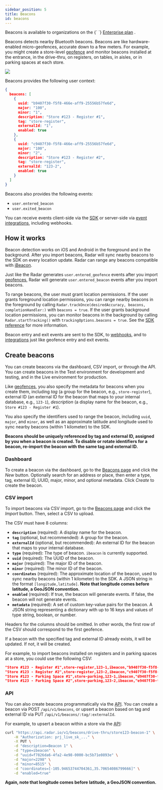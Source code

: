 ```yaml
---
sidebar_position: 5
title: Beacons
id: beacons
---
```


<Alert alertType="info">
  Beacons is available to organizations on the {` `} 
  <a href="https://radar.com/pricing" target="_blank">Enterprise plan</a>
  .
</Alert>

Beacons detects nearby Bluetooth beacons. Beacons are like hardware-enabled micro-geofences, accurate down to a few meters. For example, you might create a store-level [geofence](/geofences) and monitor beacons installed at the entrance, in the drive-thru, on registers, on tables, in aisles, or in parking spaces at each store.

<img src="https://images.ctfassets.net/f2vbu16fzuly/tU9ITnOkNzy0wPUmepuIR/bcb4292390be1641b2ab80fa488f9d11/beacons.svg" className="hero-image" />

Beacons provides the following user context:

```json
{
  beacons: [
    {
      uuid: "b9407f30-f5f8-466e-aff9-25556b57fe6d",
      major: "100",
      minor: "1",
      description: "Store #123 - Register #1",
      tag: "store-register",
      externalId: "1",
      enabled: true
    },
    {
      uuid: "c9407f30-f5f8-466e-aff9-25556b57fe6d",
      major: "100",
      minor: "2",
      description: "Store #123 - Register #2",
      tag: "store-register",
      externalId: "123-2",
      enabled: true
    }
  ]
}
```

Beacons also provides the following events:

- `user.entered_beacon`
- `user.exited_beacon`

You can receive events client-side via the [SDK](/sdk) or server-side via [event integrations](/integrations), including webhooks.

## How it works

Beacon detection works on iOS and Android in the foreground and in the background. After you import beacons, Radar will sync nearby beacons to the SDK on every location update. Radar can range any beacons compatible with [iBeacon](https://developer.apple.com/ibeacon/).

Just like the Radar generates `user.entered_geofence` events after you import [geofences](/geofences), Radar will generate `user.entered_beacon` events after you import beacons.

To range beacons, the user must grant location permissions. If the user grants foreground location permissions, you can range nearby beacons in the foreground by calling `Radar.trackOnce(desiredAccuracy, beacons, completionHandler:)` with `beacons = true`. If the user grants background location permissions, you can monitor beacons in the background by calling `Radar.startTracking()` with `trackingOptions.beacons = true`. See the [SDK reference](/sdk) for more information.

Beacon entry and exit events are sent to the SDK, to [webhooks](/integrations#webhooks), and to [integrations](/integrations) just like geofence entry and exit events.

## Create beacons

You can create beacons via the dashboard, CSV import, or through the API. You can create beacons in the Test environment for development and testing, and in the Live environment for production.

Like [geofences](/geofences), you also specify the metadata for beacons when you create them, including *tag* (a group for the beacon, e.g., `store-register`), external ID (an external ID for the beacon that maps to your internal database, e.g., `123-1`), *description* (a display name for the beacon, e.g., `Store #123 - Register #1`).

You also specify the identifiers used to range the beacon, including `uuid`, `major`, and `minor`, as well as an approximate latitude and longitude used to sync nearby beacons (within 1 kilometer) to the SDK.

**Beacons should be uniquely referenced by tag and external ID, assigned by you when a beacon is created. To disable or rotate identifiers for a beacon, re-import the beacon with the same tag and external ID.**

### Dashboard

To create a beacon via the dashboard, go to the [Beacons page](https://radar.com/dashboard/beacons) and click the _New_ button. Optionally search for an address or place, then enter a type, tag, external ID, UUID, major, minor, and optional metadata. Click _Create_ to create the beacon.

### CSV import

To import beacons via CSV import, go to the [Beacons page](https://radar.com/dashboard/beacons) and click the *Import* button. Then, select a CSV to upload.

The CSV must have 8 columns:

- **`description`** (required): A display name for the beacon.
- **`tag`** (optional, but recommended): A group for the beacon.
- **`externalId`** (optional, but recommended): An external ID for the beacon that maps to your internal database.
- **`type`** (required): The type of beacon. `ibeacon` is currently supported.
- **`uuid`** (required): The UUID of the beacon.
- **`major`** (required): The major ID of the beacon.
- **`minor`** (required): The minor ID of the beacon.
- **`coordinates`** (required): The approximate location of the beacon, used to sync nearby beacons (within 1 kilometer) to the SDK. A JSON string in the format `[longitude,latitude]`. **Note that longitude comes before latitude, a GeoJSON convention.**
- **`enabled`** (required): If true, the beacon will generate events. If false, the beacon will not generate events.
- **`metadata`** (required): A set of custom key-value pairs for the beacon. A JSON string representing a dictionary with up to 16 keys and values of type string, boolean, or number.

Headers for the columns should be omitted. In other words, the first row of the CSV should correspond to the first geofence.

If a beacon with the specified tag and external ID already exists, it will be updated. If not, it will be created.

For example, to import beacons installed on registers and in parking spaces at a store, you could use the following CSV:

```json
"Store #123 - Register #1",store-register,123-1,ibeacon,"b9407f30-f5f8-466e-aff9-25556b57fe6d",100,1,"[-73.975363,40.783826]",true,{}
"Store #123 - Register #2",store-register,123-2,ibeacon,"c9407f30-f5f8-466e-aff9-25556B57fe6d",100,1,"[-73.975363,40.783826]",true,{}
"Store #123 - Parking Space #1",store-parking,123-1,ibeacon,"d9407f30-f5f8-466e-aff9-25556b57fe6d",101,1,"[-73.975363,40.783826]",true,{}
"Store #123 - Parking Space #2",store-parking,123-2,ibeacon,"e9407f30-f5f8-466e-aff9-25556b57fe6d",101,2,"[-73.975363,40.783826]",true,{}
```

### API
You can also create beacons programmatically via the [API](/api). You can create a beacon via <span className="badge badge--info">POST</span> `/api/v1/beacons`, or upsert a beacon based on tag and external ID via <span className="badge badge--warning">PUT</span> `/api/v1/beacons/:tag/:externalId`.

For example, to upsert a beacon within a store via the [API](/api):

```bash
curl "https://api.radar.io/v1/beacons/drive-thru/store123-beacon-1" \
    -H "Authorization: prj_live_sk_..." \
    -X PUT \
    -d "description=Beacon 1" \
    -d "type=ibeacon" \
    -d "uuid=f7826da6-4fa2-4e98-0000-bc5b71e0893e" \
    -d "major=2298" \
    -d "minor=8515" \
    -d "coordinates=[-105.94653744704361,35.70654086799666]" \
    -d "enabled=true"
```

**Again, note that longitude comes before latitude, a GeoJSON convention.**
